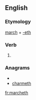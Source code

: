 ==English==

===Etymology===
[[march]] + [[-eth]]

===Verb===
{{en-verb form}}

# {{archaic third-person singular of|march}}

===Anagrams===
* {{alphagram|acehhmrt}}
* [[charmeth#English|charmeth]]

[[fr:marcheth]]